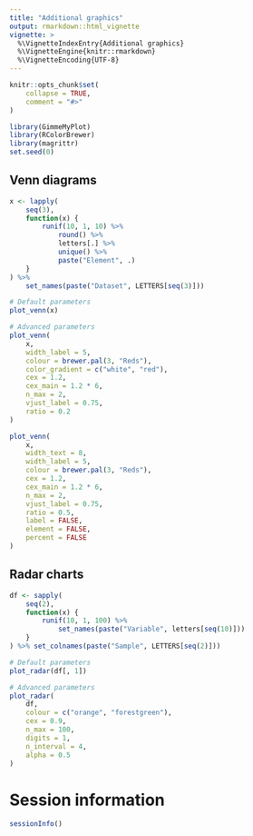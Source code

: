 ```yaml
---
title: "Additional graphics"
output: rmarkdown::html_vignette
vignette: >
  %\VignetteIndexEntry{Additional graphics}
  %\VignetteEngine{knitr::rmarkdown}
  %\VignetteEncoding{UTF-8}
---
```


```r
knitr::opts_chunk$set(
    collapse = TRUE,
    comment = "#>"
)
```

```r
library(GimmeMyPlot)
library(RColorBrewer)
library(magrittr)
set.seed(0)
```

## Venn diagrams
```r
x <- lapply(
    seq(3),
    function(x) {
        runif(10, 1, 10) %>%
            round() %>%
            letters[.] %>%
            unique() %>%
            paste("Element", .)
    }
) %>%
    set_names(paste("Dataset", LETTERS[seq(3)]))

# Default parameters
plot_venn(x)
```

```r
# Advanced parameters
plot_venn(
    x,
    width_label = 5,
    colour = brewer.pal(3, "Reds"),
    color_gradient = c("white", "red"),
    cex = 1.2,
    cex_main = 1.2 * 6,
    n_max = 2,
    vjust_label = 0.75,
    ratio = 0.2
)

plot_venn(
    x,
    width_text = 8,
    width_label = 5,
    colour = brewer.pal(3, "Reds"),
    cex = 1.2,
    cex_main = 1.2 * 6,
    n_max = 2,
    vjust_label = 0.75,
    ratio = 0.5,
    label = FALSE,
    element = FALSE,
    percent = FALSE
)
```

## Radar charts
```r
df <- sapply(
    seq(2),
    function(x) {
        runif(10, 1, 100) %>%
            set_names(paste("Variable", letters[seq(10)]))
    }
) %>% set_colnames(paste("Sample", LETTERS[seq(2)]))

# Default parameters
plot_radar(df[, 1])
```

```r
# Advanced parameters
plot_radar(
    df,
    colour = c("orange", "forestgreen"),
    cex = 0.9,
    n_max = 100,
    digits = 1,
    n_interval = 4,
    alpha = 0.5
)
```

# Session information
```r
sessionInfo()
```

